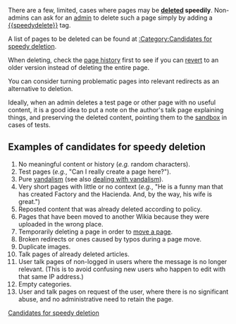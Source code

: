 There are a few, limited, cases where pages may be '''[[Help:Deletion|deleted]] speedily'''. Non-admins can ask for an [[Help:User access levels|admin]] to delete such a page simply by adding a [[Template:Speedydelete|<nowiki>{{speedydelete}}</nowiki>]] tag.

A list of pages to be deleted can be found at [[:Category:Candidates for speedy deletion]].

When deleting, check the [[Help:Page history|page history]] first to see if you can [[Help:Reverting|revert]] to an older version instead of deleting the entire page.

You can consider turning problematic pages into relevant redirects as an alternative to deletion.

Ideally, when an admin deletes a test page or other page with no useful content, it is a good idea to put a note on the author's talk page explaining things, and preserving the deleted content, pointing them to the [[Project:Sandbox|sandbox]] in cases of tests.

==Examples of candidates for speedy deletion==
# No meaningful content or history (''e.g.'' random characters).
# Test pages (''e.g.'', "Can I really create a page here?").
# Pure [[Help:Vandalism|vandalism]] (see also [[Wikipedia:Wikipedia:Dealing with vandalism|dealing with vandalism]]).
# Very short pages with little or no context (''e.g.'', "He is a funny man that has created Factory and the Hacienda. And, by the way, his wife is great.")
# Reposted content that was already deleted according to policy.
# Pages that have been moved to another Wikia because they were uploaded in the wrong place.
# Temporarily deleting a page in order to [[Help:Moving pages|move a page]].
# Broken redirects or ones caused by typos during a page move.
# Duplicate images.
# Talk pages of already deleted articles.
# User talk pages of non-logged in users where the message is no longer relevant. (This is to avoid confusing new users who happen to edit with that same IP address.)
#Empty categories.
#User and talk pages on request of the user, where there is no significant abuse, and no administrative need to retain the page. 

[[Category:Community|Candidates for speedy deletion]]
